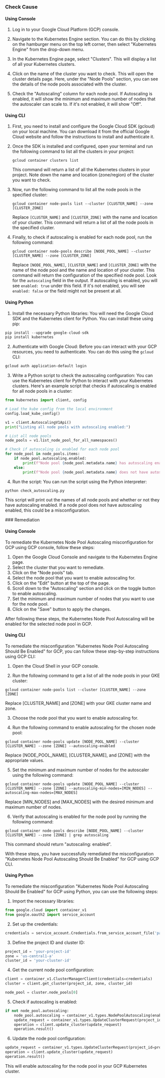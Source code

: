 

<Tabs><Tab title='Cause'>
### Check Cause

#### Using Console

1. Log in to your Google Cloud Platform (GCP) console.

2. Navigate to the Kubernetes Engine section. You can do this by clicking on the hamburger menu on the top left corner, then select "Kubernetes Engine" from the drop-down menu.

3. In the Kubernetes Engine page, select "Clusters". This will display a list of all your Kubernetes clusters.

4. Click on the name of the cluster you want to check. This will open the cluster details page. Here, under the "Node Pools" section, you can see the details of the node pools associated with the cluster.

5. Check the "Autoscaling" column for each node pool. If Autoscaling is enabled, it will show the minimum and maximum number of nodes that the autoscaler can scale to. If it's not enabled, it will show "Off".

#### Using CLI

1. First, you need to install and configure the Google Cloud SDK (gcloud) on your local machine. You can download it from the official Google Cloud website and follow the instructions to install and authenticate it.

2. Once the SDK is installed and configured, open your terminal and run the following command to list all the clusters in your project:

   ```
   gcloud container clusters list
   ```

   This command will return a list of all the Kubernetes clusters in your project. Note down the name and location (zone/region) of the cluster you want to check.

3. Now, run the following command to list all the node pools in the specified cluster:

   ```
   gcloud container node-pools list --cluster [CLUSTER_NAME] --zone [CLUSTER_ZONE]
   ```

   Replace `[CLUSTER_NAME]` and `[CLUSTER_ZONE]` with the name and location of your cluster. This command will return a list of all the node pools in the specified cluster.

4. Finally, to check if autoscaling is enabled for each node pool, run the following command:

   ```
   gcloud container node-pools describe [NODE_POOL_NAME] --cluster [CLUSTER_NAME] --zone [CLUSTER_ZONE]
   ```

   Replace `[NODE_POOL_NAME]`, `[CLUSTER_NAME]` and `[CLUSTER_ZONE]` with the name of the node pool and the name and location of your cluster. This command will return the configuration of the specified node pool. Look for the `autoscaling` field in the output. If autoscaling is enabled, you will see `enabled: true` under this field. If it's not enabled, you will see `enabled: false` or the field might not be present at all.

#### Using Python

1. Install the necessary Python libraries: You will need the Google Cloud SDK and the Kubernetes client for Python. You can install these using pip:

```python
pip install --upgrade google-cloud-sdk
pip install kubernetes
```

2. Authenticate with Google Cloud: Before you can interact with your GCP resources, you need to authenticate. You can do this using the `gcloud` CLI:

```bash
gcloud auth application-default login
```

3. Write a Python script to check the autoscaling configuration: You can use the Kubernetes client for Python to interact with your Kubernetes clusters. Here's an example script that checks if autoscaling is enabled for all node pools in a cluster:

```python
from kubernetes import client, config

# Load the kube config from the local environment
config.load_kube_config()

v1 = client.AutoscalingV1Api()
print("Listing all node pools with autoscaling enabled:")

# List all node pools
node_pools = v1.list_node_pool_for_all_namespaces()

# Check if autoscaling is enabled for each node pool
for node_pool in node_pools.items:
    if node_pool.autoscaling.enabled:
        print(f"Node pool {node_pool.metadata.name} has autoscaling enabled.")
    else:
        print(f"Node pool {node_pool.metadata.name} does not have autoscaling enabled.")
```

4. Run the script: You can run the script using the Python interpreter:

```bash
python check_autoscaling.py
```

This script will print out the names of all node pools and whether or not they have autoscaling enabled. If a node pool does not have autoscaling enabled, this could be a misconfiguration.

</Tab>

<Tab title='Remediation'>
### Remediation

#### Using Console

To remediate the Kubernetes Node Pool Autoscaling misconfiguration for GCP using GCP console, follow these steps:

1. Open the Google Cloud Console and navigate to the Kubernetes Engine page.
2. Select the cluster that you want to remediate.
3. Click on the "Node pools" tab.
4. Select the node pool that you want to enable autoscaling for.
5. Click on the "Edit" button at the top of the page.
6. Scroll down to the "Autoscaling" section and click on the toggle button to enable autoscaling.
7. Set the minimum and maximum number of nodes that you want to use for the node pool.
8. Click on the "Save" button to apply the changes.

After following these steps, the Kubernetes Node Pool Autoscaling will be enabled for the selected node pool in GCP.

#### Using CLI

To remediate the misconfiguration "Kubernetes Node Pool Autoscaling Should Be Enabled" for GCP, you can follow these step-by-step instructions using GCP CLI:

1. Open the Cloud Shell in your GCP console.

2. Run the following command to get a list of all the node pools in your GKE cluster:
```
gcloud container node-pools list --cluster [CLUSTER_NAME] --zone [ZONE]
```
Replace [CLUSTER_NAME] and [ZONE] with your GKE cluster name and zone.

3. Choose the node pool that you want to enable autoscaling for.

4. Run the following command to enable autoscaling for the chosen node pool:
```
gcloud container node-pools update [NODE_POOL_NAME] --cluster [CLUSTER_NAME] --zone [ZONE] --autoscaling-enabled
```
Replace [NODE_POOL_NAME], [CLUSTER_NAME], and [ZONE] with the appropriate values.

5. Set the minimum and maximum number of nodes for the autoscaler using the following command:
```
gcloud container node-pools update [NODE_POOL_NAME] --cluster [CLUSTER_NAME] --zone [ZONE] --autoscaling-min-nodes=[MIN_NODES] --autoscaling-max-nodes=[MAX_NODES]
```
Replace [MIN_NODES] and [MAX_NODES] with the desired minimum and maximum number of nodes.

6. Verify that autoscaling is enabled for the node pool by running the following command:
```
gcloud container node-pools describe [NODE_POOL_NAME] --cluster [CLUSTER_NAME] --zone [ZONE] | grep autoscaling
```
This command should return "autoscaling: enabled".

With these steps, you have successfully remediated the misconfiguration "Kubernetes Node Pool Autoscaling Should Be Enabled" for GCP using GCP CLI.

#### Using Python

To remediate the misconfiguration "Kubernetes Node Pool Autoscaling Should Be Enabled" for GCP using Python, you can use the following steps:

1. Import the necessary libraries:

```python
from google.cloud import container_v1
from google.oauth2 import service_account
```

2. Set up the credentials:

```python
credentials = service_account.Credentials.from_service_account_file('path/to/credentials.json')
```

3. Define the project ID and cluster ID:

```python
project_id = 'your-project-id'
zone = 'us-central1-a'
cluster_id = 'your-cluster-id'
```

4. Get the current node pool configuration:

```python
client = container_v1.ClusterManagerClient(credentials=credentials)
cluster = client.get_cluster(project_id, zone, cluster_id)

node_pool = cluster.node_pools[0]
```

5. Check if autoscaling is enabled:

```python
if not node_pool.autoscaling:
    node_pool.autoscaling = container_v1.types.NodePoolAutoscaling(enabled=True, min_node_count=1, max_node_count=10)
    update_request = container_v1.types.UpdateClusterRequest(project_id=project_id, zone=zone, cluster_id=cluster_id, update=cluster)
    operation = client.update_cluster(update_request)
    operation.result()
```

6. Update the node pool configuration:

```python
update_request = container_v1.types.UpdateClusterRequest(project_id=project_id, zone=zone, cluster_id=cluster_id, update=cluster)
operation = client.update_cluster(update_request)
operation.result()
```

This will enable autoscaling for the node pool in your GCP Kubernetes cluster.


</Tab>
</Tabs>